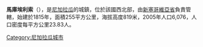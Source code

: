 '''馬庫埃利索'''（{{lang-es|Macuelizo}}），是[[尼加拉瓜|尼加拉瓜]]的城鎮，位於該國西北部，由[[新塞哥維亞省|新塞哥維亞省]]負責管轄，始建於1815年，面積255平方公里，海拔高度819米，2005年人口6,076，人口密度每平方公里23.83人。

{{Coord|13|39|N|86|37|W|region:NI_type:city|display=title}}

{{Nicaragua-geo-stub}}
[[Category:尼加拉瓜城市|Category:尼加拉瓜城市]]